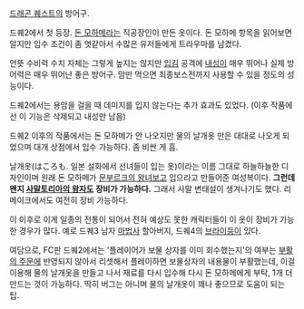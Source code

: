 [[드래곤 퀘스트]]의 방어구.

드퀘2에서 첫 등장. [[돈 모하메]]라는 직공장인이 만든 옷이다. 돈 모하메 항목을 읽어보면 알지만 입수 조건이 좀 엿같아서 수많은 유저들에게 트라우마를 남겼다.

언뜻 수비력 수치 자체는 그렇게 높지는 않지만 [[입김]] 공격에 [[내성]]이 매우 뛰어나 실제 방어력은 매우 뛰어난 좋은 방어구. 맘만 먹으면 최종보스전까지 사용할 수 있을 정도의 성능이다.

드퀘2에서는 용암을 걸을 때 데미지를 입지 않는다는 추가 효과도 있었다. (이후 작품에선 이 기능은 삭제되고 내성만 남음)

드퀘2 이후의 작품에서는 돈 모하메가 안 나오지만 물의 날개옷 만은 대대로 나오게 되었으며 대개 상점에서 입수 가능하다. 좀 비싼 게 흠.

날개옷(はころも. 일본 설화에서 선녀들이 입는 옷)이라는 이름 그대로 하늘하늘한 디자인이며 원래 돈 모하메가 [[문부르크의 왕녀]]보고 입으라고 만들어준 여성복이다. '''그런데 왠지 [[사말토리아의 왕자]]도 장비가 가능하다.''' 그래서 사말 변태설이 생겨나기도 했다. 리메이크에서도 여전히 장비 가능하다.

이 이후로 이게 일종의 전통이 되어서 전혀 예상도 못한 캐릭터들이 이 옷이 장비가 가능한 경우가 많다. 예로 드퀘3 남자 [[마법사]] 할아버지, 드퀘4의 [[브라이]]등이 있다.

여담으로, FC판 드퀘2에서는 '플레이어가 보물 상자를 이미 회수했는지'의 여부는 [[부활의 주문]]에 반영되지 않아서 리셋해서 플레이하면 보물상자의 내용물이 부활했는데, 이걸 이용해 물의 날개옷을 만들고 나서 재료를 다시 입수해 다시 돈 모하메에게 부탁, 1개 더 만드는 것이 가능하다. 딱히 버그는 아니며 물의 날개옷이 꽤나 좋으므로 도움이 되는 팁.
